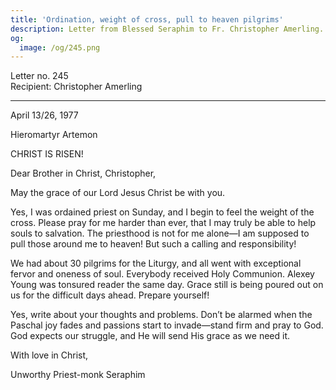 ```yaml
---
title: 'Ordination, weight of cross, pull to heaven pilgrims'
description: Letter from Blessed Seraphim to Fr. Christopher Amerling.
og:
  image: /og/245.png
---
```


<div style={{textAlign:'right', fontFamily:'monospace'}}>Letter no. 245</div>
<div style={{textAlign:'left', fontFamily:'monospace'}}>Recipient: Christopher Amerling</div>

---

April 13/26, 1977

Hieromartyr Artemon

CHRIST IS RISEN!

Dear Brother in Christ, Christopher,

May the grace of our Lord Jesus Christ be with you.

Yes, I was ordained priest on Sunday, and I begin to feel the weight of the cross. Please pray for me harder than ever, that I may truly be able to help souls to salvation. The priesthood is not for me alone—I am supposed to pull those around me to heaven! But such a calling and responsibility!

We had about 30 pilgrims for the Liturgy, and all went with exceptional fervor and oneness of soul. Everybody received Holy Communion. Alexey Young was tonsured reader the same day. Grace still is being poured out on us for the difficult days ahead. Prepare yourself!

Yes, write about your thoughts and problems. Don’t be alarmed when the Paschal joy fades and passions start to invade—stand firm and pray to God. God expects our struggle, and He will send His grace as we need it.

With love in Christ,

Unworthy Priest-monk Seraphim
